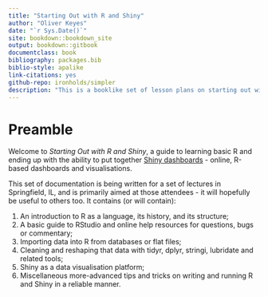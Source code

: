 ```yaml
--- 
title: "Starting Out with R and Shiny"
author: "Oliver Keyes"
date: "`r Sys.Date()`"
site: bookdown::bookdown_site
output: bookdown::gitbook
documentclass: book
bibliography: packages.bib
biblio-style: apalike
link-citations: yes
github-repo: ironholds/simpler
description: "This is a booklike set of lesson plans on starting out with R, with the goal of writing Shiny dashboards."
---
```


# Preamble

Welcome to *Starting Out with R and Shiny*, a guide to learning basic R and ending up with the ability to put together [Shiny dashboards](https://rstudio.github.io/shinydashboard/) - online, R-based dashboards and visualisations.

This set of documentation is being written for a set of lectures in Springfield, IL, and is primarily aimed at those attendees - it will hopefully be useful to others too. It contains (or will contain):

1. An introduction to R as a language, its history, and its structure;
2. A basic guide to RStudio and online help resources for questions, bugs or commentary;
3. Importing data into R from databases or flat files;
4. Cleaning and reshaping that data with tidyr, dplyr, stringi, lubridate and related tools;
5. Shiny as a data visualisation platform;
6. Miscellaneous more-advanced tips and tricks on writing and running R and Shiny in a reliable manner.
